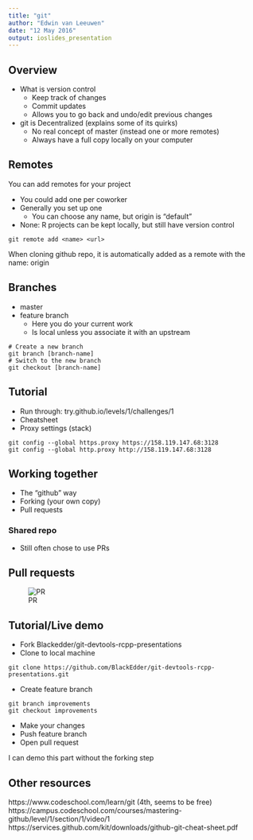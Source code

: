 ```yaml
---
title: "git"
author: "Edwin van Leeuwen"
date: "12 May 2016"
output: ioslides_presentation
---
```


## Overview

- What is version control
    - Keep track of changes
    - Commit updates
    - Allows you to go back and undo/edit previous changes
- git is Decentralized (explains some of its quirks)
    - No real concept of master (instead one or more remotes)
    - Always have a full copy locally on your computer

## Remotes

You can add remotes for your project

- You could add one per coworker
- Generally you set up one
    - You can choose any name, but origin is "default"
- None: R projects can be kept locally, but still have version control

```
git remote add <name> <url>
```

When cloning github repo, it is automatically added as a remote with the name: origin

## Branches

- master
- feature branch 
    - Here you do your current work
    - Is local unless you associate it with an upstream

``` 
# Create a new branch
git branch [branch-name]
# Switch to the new branch
git checkout [branch-name]
```

## Tutorial

- Run through: try.github.io/levels/1/challenges/1
- Cheatsheet
- Proxy settings (stack)

```
git config --global https.proxy https://158.119.147.68:3128
git config --global http.proxy http://158.119.147.68:3128
```

## Working together

- The "github" way
- Forking (your own copy)
- Pull requests

### Shared repo

- Still often chose to use PRs

## Pull requests

![PR](./assets/git-collaboration-4-638.png)

## Tutorial/Live demo

- Fork Blackedder/git-devtools-rcpp-presentations
- Clone to local machine

```
git clone https://github.com/BlackEdder/git-devtools-rcpp-presentations.git
```

- Create feature branch

```
git branch improvements
git checkout improvements
```

- Make your changes
- Push feature branch
- Open pull request

I can demo this part without the forking step

## Other resources

https://www.codeschool.com/learn/git (4th, seems to be free)
https://campus.codeschool.com/courses/mastering-github/level/1/section/1/video/1
https://services.github.com/kit/downloads/github-git-cheat-sheet.pdf

